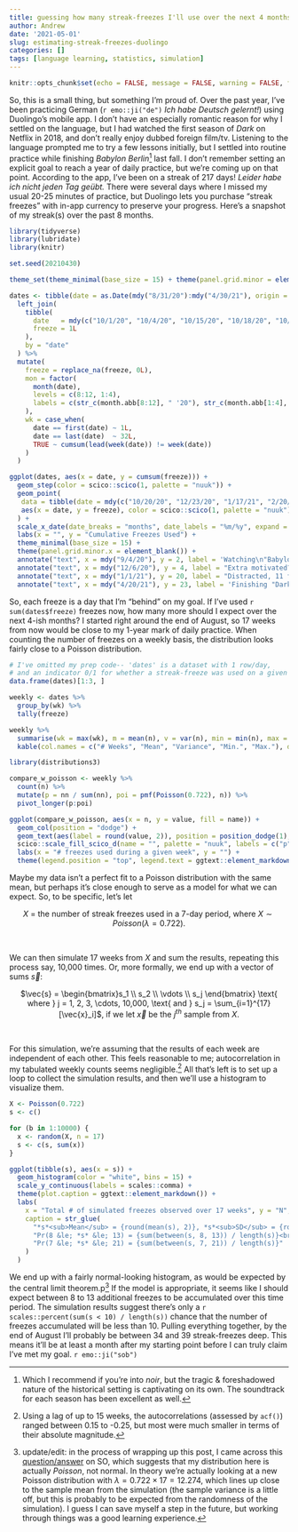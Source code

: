 ```yaml
---
title: guessing how many streak-freezes I'll use over the next 4 months
author: Andrew
date: '2021-05-01'
slug: estimating-streak-freezes-duolingo
categories: []
tags: [language learning, statistics, simulation]
---
```


```r
knitr::opts_chunk$set(echo = FALSE, message = FALSE, warning = FALSE, fig.align = "center")
```

So, this is a small thing, but something I'm proud of. Over the past year, I've been practicing German (`r emo::ji("de")` *Ich habe Deutsch gelernt!*) using Duolingo's mobile app. I don't have an especially romantic reason for why I settled on the language, but I had watched the first season of *Dark* on Netflix in 2018, and don't really enjoy dubbed foreign film/tv. Listening to the language prompted me to try a few lessons initially, but I settled into routine practice while finishing *Babylon Berlin*[^1] last fall. I don't remember setting an explicit goal to reach a year of daily practice, but we're coming up on that point. According to the app, I've been on a streak of 217 days! *Leider habe ich nicht jeden Tag geübt.* There were several days where I missed my usual 20-25 minutes of practice, but Duolingo lets you purchase "streak freezes" with in-app currency to preserve your progress. Here's a snapshot of my streak(s) over the past 8 months.

```r
library(tidyverse)
library(lubridate)
library(knitr)

set.seed(20210430)

theme_set(theme_minimal(base_size = 15) + theme(panel.grid.minor = element_blank()))

dates <- tibble(date = as.Date(mdy("8/31/20"):mdy("4/30/21"), origin = "1970-1-1")) %>%
  left_join(
    tibble(
      date   = mdy(c("10/1/20", "10/4/20", "10/15/20", "10/18/20", "10/20/20", "10/21/20", "10/25/20", "11/3/20", "11/25/20", "12/23/20", "12/25/20", "1/1/21", "1/2/21", "1/12/21", "1/17/21", "1/19/21", "1/27/21", "2/7/21", "2/16/21", "2/20/21", "2/23/21", "2/25/21", "3/4/21", "3/12/21", "3/14/21", "4/14/21")),
      freeze = 1L
    ),
    by = "date"
  ) %>%
  mutate(
    freeze = replace_na(freeze, 0L),
    mon = factor(
      month(date),
      levels = c(8:12, 1:4),
      labels = c(str_c(month.abb[8:12], " '20"), str_c(month.abb[1:4], " '21"))
    ),
    wk = case_when(
      date == first(date) ~ 1L,
      date == last(date)  ~ 32L,
      TRUE ~ cumsum(lead(week(date)) != week(date))
    )
  )
```

```r
ggplot(dates, aes(x = date, y = cumsum(freeze))) +
  geom_step(color = scico::scico(1, palette = "nuuk")) +
  geom_point(
   data = tibble(date = mdy(c("10/20/20", "12/23/20", "1/17/21", "2/20/21", "3/14/21")), freeze = seq(5, 25, 5)),
   aes(x = date, y = freeze), color = scico::scico(1, palette = "nuuk"), size = 2
  ) +
  scale_x_date(date_breaks = "months", date_labels = "%m/%y", expand = c(0.1, 0)) +
  labs(x = "", y = "Cumulative Freezes Used") +
  theme_minimal(base_size = 15) +
  theme(panel.grid.minor.x = element_blank()) +
  annotate("text", x = mdy("9/4/20"), y = 2, label = 'Watching\n"Babylon Berlin"') +
  annotate("text", x = mdy("12/6/20"), y = 4, label = "Extra motivated?\nkeine Ahnung") +
  annotate("text", x = mdy("1/1/21"), y = 20, label = "Distracted, 11 freezes\naccumulated during\nJan. & Feb.") +
  annotate("text", x = mdy("4/20/21"), y = 23, label = 'Finishing "Dark"\non Netflix')
```

So, each freeze is a day that I'm "behind" on my goal. If I've used `r sum(dates$freeze)` freezes now, how many more should I expect over the next 4-ish months? I started right around the end of August, so 17 weeks from now would be close to my 1-year mark of daily practice. When counting the number of freezes on a weekly basis, the distribution looks fairly close to a Poisson distribution.

```r
# I've omitted my prep code-- 'dates' is a dataset with 1 row/day,
# and an indicator 0/1 for whether a streak-freeze was used on a given day.
data.frame(dates)[1:3, ]

weekly <- dates %>%
  group_by(wk) %>%
  tally(freeze)

weekly %>%
  summarise(wk = max(wk), m = mean(n), v = var(n), min = min(n), max = max(n)) %>%
  kable(col.names = c("# Weeks", "Mean", "Variance", "Min.", "Max."), digits = 3)

library(distributions3)

compare_w_poisson <- weekly %>%
  count(n) %>%
  mutate(p = nn / sum(nn), poi = pmf(Poisson(0.722), n)) %>%
  pivot_longer(p:poi)

ggplot(compare_w_poisson, aes(x = n, y = value, fill = name)) +
  geom_col(position = "dodge") +
  geom_text(aes(label = round(value, 2)), position = position_dodge(1), vjust = -0.25) +
  scico::scale_fill_scico_d(name = "", palette = "nuuk", labels = c("p" = "Observed Proportion", "poi" = "Poisson Probability (&lambda; = 0.722)")) +
  labs(x = "# freezes used during a given week", y = "") +
  theme(legend.position = "top", legend.text = ggtext::element_markdown())
```

Maybe my data isn't a perfect fit to a Poisson distribution with the same mean, but perhaps it's close enough to serve as a model for what we can expect. So, to be specific, let's let

<center>
$X$ = the number of streak freezes used in a 7-day period, where $X \sim Poisson(\lambda = 0.722)$.
</center>
<br>

We can then simulate 17 weeks from $X$ and sum the results, repeating this process say, 10,000 times. Or, more formally, we end up with a vector of sums $\vec{s}$: 

<center>
$\vec{s} = \begin{bmatrix}s_1 \\ s_2 \\ \vdots \\ s_j \end{bmatrix} \text{ where } j = 1, 2, 3, \cdots, 10,000, \text{ and } s_j = \sum_{i=1}^{17}[\vec{x}_i]$, if we let $\vec{x}$ be the $j^{th}$ sample from $X$.
</center>
<br>

For this simulation, we're assuming that the results of each week are independent of each other. This feels reasonable to me; autocorrelation in my tabulated weekly counts seems negligible.[^2] All that's left is to set up a loop to collect the simulation results, and then we'll use a histogram to visualize them. <!-- acf(weekly$n, plot = FALSE) --> 

```r
X <- Poisson(0.722)
s <- c()

for (b in 1:10000) {
  x <- random(X, n = 17)
  s <- c(s, sum(x))
}

ggplot(tibble(s), aes(x = s)) +
  geom_histogram(color = "white", bins = 15) +
  scale_y_continuous(labels = scales::comma) +
  theme(plot.caption = ggtext::element_markdown()) +
  labs(
    x = "Total # of simulated freezes observed over 17 weeks", y = "N",
    caption = str_glue(
      "*s*<sub>Mean</sub> = {round(mean(s), 2)}, *s*<sub>SD</sub> = {round(sd(s), 2)} ",
      "Pr(8 &le; *s* &le; 13) = {sum(between(s, 8, 13)) / length(s)}<br>",
      "Pr(7 &le; *s* &le; 21) = {sum(between(s, 7, 21)) / length(s)}"
    )
  )
```

We end up with a fairly normal-looking histogram, as would be expected by the central limit theorem.p[^3] If the model is appropriate, it seems like I should expect between 8 to 13 additional freezes to be accumulated over this time period. The simulation results suggest there's only a `r scales::percent(sum(s < 10) / length(s))` chance that the number of freezes accumulated will be less than 10. Pulling everything together, by the end of August I'll probably be between 34 and 39 streak-freezes deep. This means it'll be at least a month after my starting point before I can truly claim I've met my goal. `r emo::ji("sob")`

[^1]: Which I recommend if you're into *noir*, but the tragic & foreshadowed nature of the historical setting is captivating on its own. The soundtrack for each season has been excellent as well.

[^2]: Using a lag of up to 15 weeks, the autocorrelations (assessed by `acf()`) ranged between 0.15 to -0.25, but most were much smaller in terms of their absolute magnitude.

[^3]: update/edit: in the process of wrapping up this post, I came across this [question/answer](https://math.stackexchange.com/a/451996) on SO, which suggests that my distribution here is actually *Poisson*, not normal. In theory we're actually looking at a new Poisson distribution with $\lambda = 0.722 \times 17 = 12.274$, which lines up close to the sample mean from the simulation (the sample variance is a little off, but this is probably to be expected from the randomness of the simulation). I guess I can save myself a step in the future, but working through things was a good learning experience.
